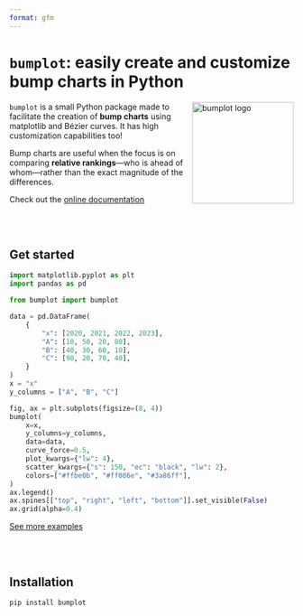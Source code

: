 ```yaml
---
format: gfm
---
```


<!-- Automatically generated, uses README.qmd to modify README.md -->

# `bumplot`: easily create and customize bump charts in Python

<img src="https://github.com/JosephBARBIERDARNAL/static/blob/main/python-libs/bumplot/image.png?raw=true" alt="bumplot logo" align="right" width="180px"/>

`bumplot` is a small Python package made to facilitate the creation of **bump charts** using matplotlib and Bézier curves. It has high customization capabilities too!

Bump charts are useful when the focus is on comparing **relative rankings**—who is ahead of whom—rather than the exact magnitude of the differences.

Check out the [online documentation](https://y-sunflower.github.io/bumplot/)



<br>
<br>

## Get started

```python
import matplotlib.pyplot as plt
import pandas as pd

from bumplot import bumplot

data = pd.DataFrame(
    {
        "x": [2020, 2021, 2022, 2023],
        "A": [10, 50, 20, 80],
        "B": [40, 30, 60, 10],
        "C": [90, 20, 70, 40],
    }
)
x = "x"
y_columns = ["A", "B", "C"]

fig, ax = plt.subplots(figsize=(8, 4))
bumplot(
    x=x,
    y_columns=y_columns,
    data=data,
    curve_force=0.5,
    plot_kwargs={"lw": 4},
    scatter_kwargs={"s": 150, "ec": "black", "lw": 2},
    colors=["#ffbe0b", "#ff006e", "#3a86ff"],
)
ax.legend()
ax.spines[["top", "right", "left", "bottom"]].set_visible(False)
ax.grid(alpha=0.4)
```

[See more examples](https://y-sunflower.github.io/bumplot/examples/)

<br>
<br>

## Installation

```
pip install bumplot
```
